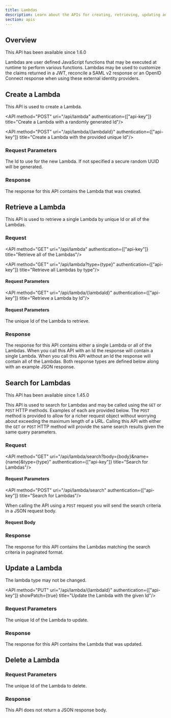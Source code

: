 ```yaml
---
title: Lambdas
description: Learn about the APIs for creating, retrieving, updating and deleting lambdas.
section: apis
---
```



## Overview

<Aside type="version">
This API has been available since 1.6.0
</Aside>

Lambdas are user defined JavaScript functions that may be executed at runtime to perform various functions. Lambdas may be used to customize the claims returned in a JWT, reconcile a SAML v2 response or an OpenID Connect response when using these external identity providers.

## Create a Lambda

This API is used to create a Lambda.

<API method="POST" uri="/api/lambda" authentication={["api-key"]} title="Create a Lambda with a randomly generated Id"/>

<API method="POST" uri="/api/lambda/{lambdaId}" authentication={["api-key"]} title="Create a Lambda with the provided unique Id"/>

### Request Parameters

<APIBlock>
  <APIField name="lambdaId" type="UUID" optional defaults="secure random UUID">
    The Id to use for the new Lambda. If not specified a secure random UUID will be generated.
  </APIField>
</APIBlock>

<LambdaRequestBody />
<LambdaRequestBodySuffix />

### Response

The response for this API contains the Lambda that was created.

<StandardPostResponseCodes never_search_error />

<LambdaResponseBody />
<LambdaResponseBodySuffix />

## Retrieve a Lambda

This API is used to retrieve a single Lambda by unique Id or all of the Lambdas.

### Request

<API method="GET" uri="/api/lambda" authentication={["api-key"]} title="Retrieve all of the Lambdas"/>

<API method="GET" uri="/api/lambda?type={type}" authentication={["api-key"]} title="Retrieve all Lambdas by type"/>

#### Request Parameters

<APIBlock>
  <LambdaType showRequired={true} showSince={true}/>
</APIBlock>

<API method="GET" uri="/api/lambda/{lambdaId}" authentication={["api-key"]} title="Retrieve a Lambda by Id"/>

#### Request Parameters

<APIBlock>
  <APIField name="lambdaId" type="UUID" required>
    The unique Id of the Lambda to retrieve.
  </APIField>
</APIBlock>

### Response

The response for this API contains either a single Lambda or all of the Lambdas. When you call this API with an Id the response will contain a single Lambda. When you call this API without an Id the response will contain all of the Lambdas. Both response types are defined below along with an example JSON response.

<StandardGetResponseCodes never_search_error />

<LambdaResponseBody />
<LambdaResponseBodySuffix />

<LambdaResponsesBody />
<LambdaResponsesBodySuffix />

## Search for Lambdas
<Aside type="version">
This API has been available since 1.45.0
</Aside>

This API is used to search for Lambdas and may be called using the `GET` or `POST` HTTP methods. Examples of each are provided below. The `POST` method is provided to allow for a richer request object without worrying about exceeding the maximum length of a URL. Calling this API with either the `GET` or `POST` HTTP method will provide the same search results given the same query parameters.

### Request

<API method="GET" uri="/api/lambda/search?body={body}&name={name}&type={type}" authentication={["api-key"]} title="Search for Lambdas"/>

#### Request Parameters

<LambdaSearchRequestParameters parameter_prefix="" />

<API method="POST" uri="/api/lambda/search" authentication={["api-key"]} title="Search for Lambdas"/>

When calling the API using a `POST` request you will send the search criteria in a JSON request body.

#### Request Body

<LambdaSearchRequestParameters parameter_prefix="search." />

<JSON title="Example JSON Request" src="lambdas/search-post-request.json" />

### Response

The response for this API contains the Lambdas matching the search criteria in paginated format.

<StandardGetResponseCodes never_missing never_search_error />

<LambdaResponsesBody />
<LambdaResponsesBodySuffix include_total />

## Update a Lambda

<GenericUpdateExplanationFragment capitalized_object_name="Lambda" />

The lambda type may not be changed.

<API method="PUT" uri="/api/lambda/{lambdaId}" authentication={["api-key"]}  showPatch={true} title="Update the Lambda with the given Id"/>

### Request Parameters

<APIBlock>
  <APIField name="lambdaId" type="UUID" required>
    The unique Id of the Lambda to update.
  </APIField>
</APIBlock>

<LambdaPutRequestBody />

### Response

The response for this API contains the Lambda that was updated.

<StandardPutResponseCodes never_search_error />

<LambdaResponseBody />
<LambdaResponseBodySuffix />

## Delete a Lambda

<API method="DELETE" uri="/api/lambda/{lambdaId}" title="Delete the Lambda with the given Id"/>

### Request Parameters

<APIBlock>
  <APIField name="lambdaId" type="UUID" required>
    The unique Id of the Lambda to delete.
  </APIField>
</APIBlock>

### Response

This API does not return a JSON response body.

<StandardDeleteResponseCodes never_search_error />

